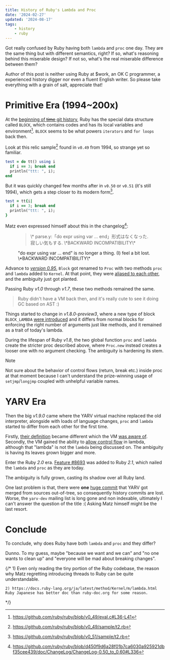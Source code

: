 ```yaml
---
title: History of Ruby's Lambda and Proc
date: '2024-02-27'
updated: '2024-08-17'
tags:
    - history
    - ruby
---
```


Got really confused by Ruby having both `lambda` and `proc` one day. They are the same thing but with different semantics, right? If so, what's reasoning behind this miserable design? If not so, what's the real miserable difference between them?

Author of this post is neither using Ruby at $work, an OK C programmer, a experienced history digger nor even a fluent English writer. So please take everything with a grain of salt, appreciate that!


# Primitive Era (1994\~200x)

At the [beginning of ~~time~~ git history](https://github.com/ruby/ruby/tree/v0_49), Ruby has the special data structure called `BLOCK`, which contains codes and has its local variables and environment[^0_49_eval_c]. `BLOCK` seems to be what powers `iterators` and `for loops` back then.

[^0_49_eval_c]: https://github.com/ruby/ruby/blob/v0_49/eval.c#L36-L41

Look at this relic sample[^relic_sample] found in `v0.49` from 1994, so strange yet so familiar.

[^relic_sample]: https://github.com/ruby/ruby/blob/v0_49/sample/t2.rb

```ruby
test = do tt() using i
  if i == 3; break end
  println("ttt: ", i);
end
```

But it was quickly changed few months after in `v0.50` or `v0.51` (it's still 1994), which gets a step closer to its modern form[^relic_sample_but_v0_50].

[^relic_sample_but_v0_50]: https://github.com/ruby/ruby/blob/v0_51/sample/t2.rb

```ruby
test = tt{i|
  if i == 3; break end
  println("ttt: ", i);
}
```

Matz even expressed himself about this in the changelog[^matz_do_changelog]:

[^matz_do_changelog]: https://github.com/ruby/ruby/blob/d450f9d6a28f01b7ca6030a925921dbf35cee439/doc/ChangeLog/ChangeLog-0.50_to_0.60#L336

<figure>
    <blockquote class="mb-0" lang="ja">
        \* parse.y:「do expr using var ... end」形式はなくなった. 寂しい気もする. \*BACKWARD INCOMPATIBILITY\*
    </blockquote>
    <figcaption>
        <span>"do expr using var ... end" is no longer a thing. (I) feel a bit lost. \*BACKWARD INCOMPATIBILITY\*</span>
    </figcaption>
</figure>

Advance to [*version 0.95*](https://github.com/ruby/ruby/tree/v0_95), `Block` got renamed to `Proc` with two methods `proc` and `lambda` added to `Kernel`. At that point, they were [aliased to each other](https://github.com/ruby/ruby/blob/fca49a8a69a0f6bb4feae74c6cd0e93d7fac8b36/eval.c#L3025), and the ambiguity just got planted.

Passing Ruby *v1.0* through *v1.7*, these two methods remained the same.

> Ruby didn't have a VM back then, and it's really cute to see it doing GC based on AST :)

Things started to change in *v1.8.0-preview3*, where a new type of block `BLOCK_LAMBDA` [were introduced](https://github.com/ruby/ruby/blob/db6fbda57c03782af44ac2d442d591d252120607/eval.c#L638) and it differs from normal blocks for enforcing the right number of arguments just like methods, and it remained as a trait of today's lambda.

During the lifespan of Ruby *v1.8*, the two global function `proc` and `lambda` create the stricter proc described above, where `Proc.new` instead creates a looser one with no argument checking. The ambiguity is hardening its stem.

> [!NOTE]
> Not sure about the behavior of control flows (return, break etc.) inside proc at that moment because I can't understand the prize-winning usage of `setjmp`/`longjmp` coupled with unhelpful variable names.


# YARV Era

Then the big *v1.9.0* came where the YARV virtual machine replaced the old interpreter, alongside with loads of language changes, `proc` and `lambda` started to differ from each other for the first time.

Firstly, [their definition](https://github.com/ruby/ruby/blob/816e8751b1dc600dfcca602524182b1d0558bb67/proc.c#L1592) became different which the VM [was aware of](https://github.com/ruby/ruby/blob/816e8751b1dc600dfcca602524182b1d0558bb67/vm.c#L555). Secondly, the VM gained the ability to [allow control flow](https://github.com/ruby/ruby/blob/a3e1b1ce7ed7e7ffac23015fc2fde56511b30681/insns.def#L1368C5) in lambda, although that "lambda" is not the `lambda` being discussed on. The ambiguity is having its leaves grown bigger and more.

Enter the Ruby *2.0* era. [Feature #8693](https://bugs.ruby-lang.org/issues/8693) was added to Ruby *2.1*, which nailed the `lambda` and `proc` as they are today.

The ambiguity is fully grown, casting its shadow over all Ruby land.

One last problem is that, there were **one** [huge commit](https://github.com/ruby/ruby/commit/a3e1b1ce7ed7e7ffac23015fc2fde56511b30681) that YARV got merged from sources out-of-tree, so consequently history commits are lost. Worse, the `yarv-dev` mailing list is long gone and non indexable, ultimately I can't answer the question of the title :( Asking Matz himself might be the last resort.


# Conclude

To conclude, why does Ruby have both `lambda` and `proc` and they differ?

Dunno. To my guess, maybe "because we want and we can" and "no one wants to clean up" and "everyone will be mad about breaking changes".

{/*
    1) Even only reading the tiny portion of the Ruby codebase, the reason why Matz regretting introducing threads to Ruby can be quite understandable.

    2) https://docs.ruby-lang.org/ja/latest/method/Kernel/m/lambda.html Ruby Japanese has better doc than ruby-doc.org for some reason.
 */}
